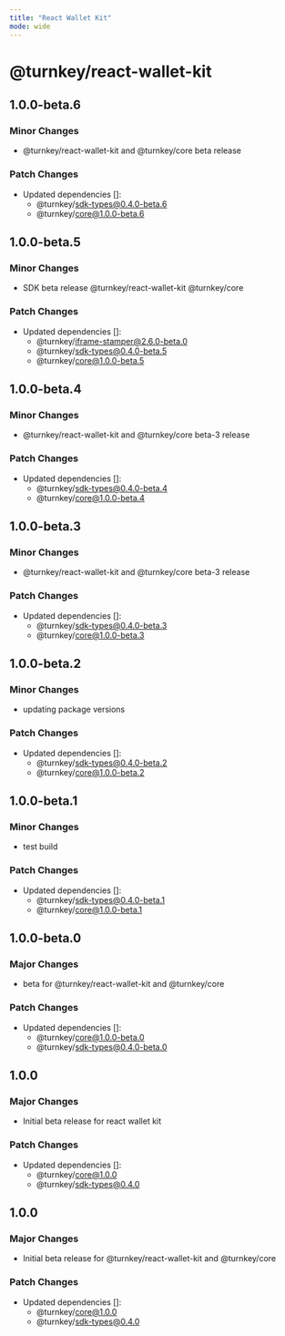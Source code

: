```yaml
---
title: "React Wallet Kit"
mode: wide
---
```


# @turnkey/react-wallet-kit

## 1.0.0-beta.6

### Minor Changes

- @turnkey/react-wallet-kit and @turnkey/core beta release

### Patch Changes

- Updated dependencies []:
  - @turnkey/sdk-types@0.4.0-beta.6
  - @turnkey/core@1.0.0-beta.6

## 1.0.0-beta.5

### Minor Changes

- SDK beta release @turnkey/react-wallet-kit @turnkey/core

### Patch Changes

- Updated dependencies []:
  - @turnkey/iframe-stamper@2.6.0-beta.0
  - @turnkey/sdk-types@0.4.0-beta.5
  - @turnkey/core@1.0.0-beta.5

## 1.0.0-beta.4

### Minor Changes

- @turnkey/react-wallet-kit and @turnkey/core beta-3 release

### Patch Changes

- Updated dependencies []:
  - @turnkey/sdk-types@0.4.0-beta.4
  - @turnkey/core@1.0.0-beta.4

## 1.0.0-beta.3

### Minor Changes

- @turnkey/react-wallet-kit and @turnkey/core beta-3 release

### Patch Changes

- Updated dependencies []:
  - @turnkey/sdk-types@0.4.0-beta.3
  - @turnkey/core@1.0.0-beta.3

## 1.0.0-beta.2

### Minor Changes

- updating package versions

### Patch Changes

- Updated dependencies []:
  - @turnkey/sdk-types@0.4.0-beta.2
  - @turnkey/core@1.0.0-beta.2

## 1.0.0-beta.1

### Minor Changes

- test build

### Patch Changes

- Updated dependencies []:
  - @turnkey/sdk-types@0.4.0-beta.1
  - @turnkey/core@1.0.0-beta.1

## 1.0.0-beta.0

### Major Changes

- beta for @turnkey/react-wallet-kit and @turnkey/core

### Patch Changes

- Updated dependencies []:
  - @turnkey/core@1.0.0-beta.0
  - @turnkey/sdk-types@0.4.0-beta.0

## 1.0.0

### Major Changes

- Initial beta release for react wallet kit

### Patch Changes

- Updated dependencies []:
  - @turnkey/core@1.0.0
  - @turnkey/sdk-types@0.4.0

## 1.0.0

### Major Changes

- Initial beta release for @turnkey/react-wallet-kit and @turnkey/core

### Patch Changes

- Updated dependencies []:
  - @turnkey/core@1.0.0
  - @turnkey/sdk-types@0.4.0